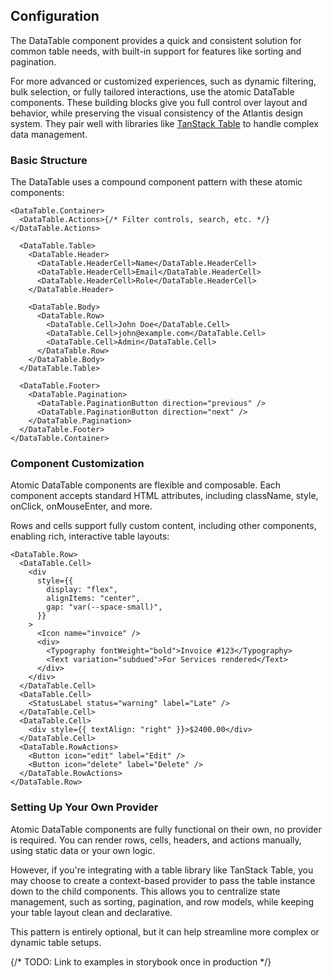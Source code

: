 
## Configuration

The DataTable component provides a quick and consistent solution for common
table needs, with built-in support for features like sorting and pagination.

For more advanced or customized experiences, such as dynamic filtering, bulk
selection, or fully tailored interactions, use the atomic DataTable components.
These building blocks give you full control over layout and behavior, while
preserving the visual consistency of the Atlantis design system. They pair well
with libraries like [TanStack Table](https://tanstack.com/table) to handle
complex data management.

### Basic Structure

The DataTable uses a compound component pattern with these atomic components:

```tsx
<DataTable.Container>
  <DataTable.Actions>{/* Filter controls, search, etc. */}</DataTable.Actions>

  <DataTable.Table>
    <DataTable.Header>
      <DataTable.HeaderCell>Name</DataTable.HeaderCell>
      <DataTable.HeaderCell>Email</DataTable.HeaderCell>
      <DataTable.HeaderCell>Role</DataTable.HeaderCell>
    </DataTable.Header>

    <DataTable.Body>
      <DataTable.Row>
        <DataTable.Cell>John Doe</DataTable.Cell>
        <DataTable.Cell>john@example.com</DataTable.Cell>
        <DataTable.Cell>Admin</DataTable.Cell>
      </DataTable.Row>
    </DataTable.Body>
  </DataTable.Table>

  <DataTable.Footer>
    <DataTable.Pagination>
      <DataTable.PaginationButton direction="previous" />
      <DataTable.PaginationButton direction="next" />
    </DataTable.Pagination>
  </DataTable.Footer>
</DataTable.Container>
```

### Component Customization

Atomic DataTable components are flexible and composable. Each component accepts
standard HTML attributes, including className, style, onClick, onMouseEnter, and
more.

Rows and cells support fully custom content, including other components,
enabling rich, interactive table layouts:

```tsx
<DataTable.Row>
  <DataTable.Cell>
    <div
      style={{
        display: "flex",
        alignItems: "center",
        gap: "var(--space-small)",
      }}
    >
      <Icon name="invoice" />
      <div>
        <Typography fontWeight="bold">Invoice #123</Typography>
        <Text variation="subdued">For Services rendered</Text>
      </div>
    </div>
  </DataTable.Cell>
  <DataTable.Cell>
    <StatusLabel status="warning" label="Late" />
  </DataTable.Cell>
  <DataTable.Cell>
    <div style={{ textAlign: "right" }}>$2400.00</div>
  </DataTable.Cell>
  <DataTable.RowActions>
    <Button icon="edit" label="Edit" />
    <Button icon="delete" label="Delete" />
  </DataTable.RowActions>
</DataTable.Row>
```

### Setting Up Your Own Provider

Atomic DataTable components are fully functional on their own, no provider is
required. You can render rows, cells, headers, and actions manually, using
static data or your own logic.

However, if you're integrating with a table library like TanStack Table, you may
choose to create a context-based provider to pass the table instance down to the
child components. This allows you to centralize state management, such as
sorting, pagination, and row models, while keeping your table layout clean and
declarative.

This pattern is entirely optional, but it can help streamline more complex or
dynamic table setups.

{/* TODO: Link to examples in storybook once in production */}
